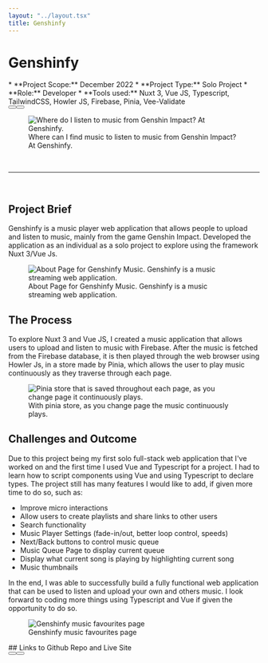 ```yaml
---
layout: "../layout.tsx"
title: Genshinfy
---
```


# Genshinfy
<div class="grid grid-cols-1 md:grid-cols-2 gap-5">
<div >
* **Project Scope:** December 2022
* **Project Type:** Solo Project
* **Role:** Developer
* **Tools used:** Nuxt 3, Vue JS, Typescript, TailwindCSS, Howler JS, Firebase, Pinia, Vee-Validate
<div class="flex justify-evenly flex-col gap-5 md:flex-row md:gap-4 animate-fadeInDown">
   <Button text="Github Repo" url="https://github.com/Pho86/Genshinfy"/>
   <Button text="Live Site" url="https://genshinfy.vercel.app/"/>
</div>
</div>
<figure class="mt-0">
<img src="/genshinfy/Genshinfy.png" class="w-full h-full" alt="Where do I listen to music from Genshin Impact? At Genshinfy."/>
  <figcaption>
    Where can I find music to listen to music from Genshin Impact? At Genshinfy.
  </figcaption>
</figure>
</div>
<br/>
<hr/>
<br/>

## Project Brief
Genshinfy is a music player web application that allows people to upload and listen to music, mainly from the game Genshin Impact. Developed the application as an individual as a solo project to explore using the framework Nuxt 3/Vue Js. 
<div class="flex flex-col md:flex-row gap-2 animate-fadeInLeft">
<figure>
<img src="/genshinfy/Genshinfy3.png" alt="About Page for Genshinfy Music. Genshinfy is a music streaming web application."/>
  <figcaption>
    About Page for Genshinfy Music. Genshinfy is a music streaming web application.
  </figcaption>
</figure>
</div>


## The Process
To explore Nuxt 3 and Vue JS, I created a music application that allows users to upload and listen to music with Firebase. After the music is fetched from the Firebase database, it is then played through the web browser using Howler Js, in a store made by Pinia, which allows the user to play music continuously as they traverse through each page. 
<div class="flex flex-col justify-center md:flex-row animate-fadeInRight">
<figure>
<img src="/genshinfy/PiniaStore.png" alt="Pinia store that is saved throughout each page, as you change page it continuously plays. "/>
  <figcaption>
    With pinia store, as you change page the music continuously plays. 
  </figcaption>
</figure>
</div>

## Challenges and Outcome
Due to this project being my first solo full-stack web application that I've worked on and the first time I used Vue and Typescript for a project. I had to learn how to script components using Vue and using Typescript to declare types. The project still has many features I would like to add, if given more time to do so, such as:

* Improve micro interactions
* Allow users to create playlists and share links to other users
* Search functionality
* Music Player Settings (fade-in/out, better loop control, speeds)
* Next/Back buttons to control music queue
* Music Queue Page to display current queue
* Display what current song is playing by highlighting current song
* Music thumbnails

In the end, I was able to successfully build a fully functional web application that can be used to listen and upload your own and others music. I look forward to coding more things using Typescript and Vue if given the opportunity to do so. 
<div class="flex flex-col md:flex-row gap-2 animate-fadeInDown">
<figure>
<img src="/genshinfy/Favourites.png" alt="Genshinfy music favourites page"/>
  <figcaption>
    Genshinfy music favourites page
  </figcaption>
</figure>
</div>

<div class="flex flex-col items-center mt-2">
## Links to Github Repo and Live Site
<div class="flex justify-evenly w-full flex-col gap-5 md:flex-row md:gap-4 mt-2">
<Button text="Github Repo" url="https://github.com/Pho86/Genshinfy"/>
<Button text="Live Site" url="https://genshinfy.vercel.app/"/>
</div>
</div>